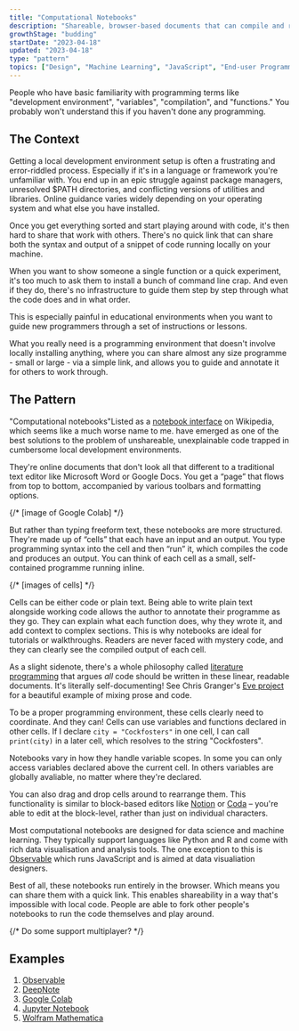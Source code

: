 ```yaml
---
title: "Computational Notebooks"
description: "Shareable, browser-based documents that can compile and run code"
growthStage: "budding"
startDate: "2023-04-18"
updated: "2023-04-18"
type: "pattern"
topics: ["Design", "Machine Learning", "JavaScript", "End-user Programming"]
---
```


<AssumedAudience>
  People who have basic familiarity with programming terms like "development environment", "variables", "compilation", and "functions." You probably won't understand this if you haven't done any programming.
</AssumedAudience>

<Spacer size="small" />

<h2 className="micro">The Context</h2>

Getting a local development environment setup is often a frustrating and error-riddled process. Especially if it's in a language or framework you're unfamiliar with. You end up in an epic struggle against package managers, unresolved $PATH directories, and conflicting versions of utilities and libraries. Online guidance varies widely depending on your operating system and what else you have installed.

Once you get everything sorted and start playing around with code, it's then hard to share that work with others. There's no quick link that can share both the syntax and output of a snippet of code running locally on your machine.

When you want to show someone a single function or a quick experiment, it's too much to ask them to install a bunch of command line crap. And even if they do, there's no infrastructure to guide them step by step through what the code does and in what order.

This is especially painful in educational environments when you want to guide new programmers through a set of instructions or lessons.

What you really need is a programming environment that doesn't involve locally installing anything, where you can share almost any size programme - small or large - via a simple link, and allows you to guide and annotate it for others to work through.

<Spacer size="small" />

<h2 className="micro">The Pattern</h2>

"Computational notebooks"<Footnote idName={1}>Listed as a [notebook interface](https://en.wikipedia.org/wiki/Notebook_interface) on Wikipedia, which seems like a much worse name to me.</Footnote> have emerged as one of the best solutions to the problem of unshareable, unexplainable code trapped in cumbersome local development environments.

They're online documents that don't look all that different to a traditional text editor like Microsoft Word or Google Docs. You get a “page” that flows from top to bottom, accompanied by various toolbars and formatting options.

{/* [image of Google Colab] */}

But rather than typing freeform text, these notebooks are more structured. They're made up of “cells” that each have an input and an output. You type programming syntax into the cell and then “run” it, which compiles the code and produces an output. You can think of each cell as a small, self-contained programme running inline.

{/* [images of cells] */}

Cells can be either code or plain text. Being able to write plain text alongside working code allows the author to annotate their programme as they go. They can explain what each function does, why they wrote it, and add context to complex sections. This is why notebooks are ideal for tutorials or walkthroughs. Readers are never faced with mystery code, and they can clearly see the compiled output of each cell.

As a slight sidenote, there's a whole philosophy called [literature programming](https://en.wikipedia.org/wiki/Literate_programming) that argues _all_ code should be written in these linear, readable documents. It's literally self-documenting! See Chris Granger's [Eve project](https://witheve.com/) for a beautiful example of mixing prose and code.

To be a proper programming environment, these cells clearly need to coordinate. And they can! Cells can use variables and functions declared in other cells. If I declare `city = "Cockfosters"` in one cell, I can call `print(city)` in a later cell, which resolves to the string "Cockfosters".

Notebooks vary in how they handle variable scopes. In some you can only access variables declared above the current cell. In others variables are globally avaliable, no matter where they're declared.

You can also drag and drop cells around to rearrange them. This functionality is similar to block-based editors like [Notion](https://www.notion.so/) or [Coda](https://coda.io/) – you're able to edit at the block-level, rather than just on individual characters.

Most computational notebooks are designed for data science and machine learning. They typically support languages like Python and R and come with rich data visualisation and analysis tools. The one exception to this is [Observable](https://observablehq.com/) which runs JavaScript and is aimed at data visualiation designers.

Best of all, these notebooks run entirely in the browser. Which means you can share them with a quick link. This enables shareability in a way that's impossible with local code. People are able to fork other people's notebooks to run the code themselves and play around.

{/* Do some support multiplayer? */}

<Spacer size="small"/>

<h2 className="micro">Examples</h2>

1. [Observable](https://observablehq.com/)
2. [DeepNote](https://deepnote.com/)
3. [Google Colab](https://colab.research.google.com/notebooks/intro.ipynb)
4. [Jupyter Notebook](https://jupyter.org/)
5. [Wolfram Mathematica](https://www.wolfram.com/mathematica/)


